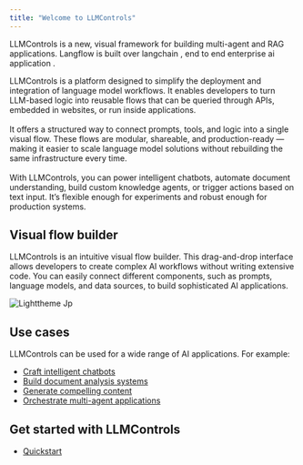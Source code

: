 ```yaml
---
title: "Welcome to LLMControls"
---
```


LLMControls is a new, visual framework for building multi-agent and RAG applications. Langflow is built over langchain , end to end enterprise ai application .

LLMControls is a platform designed to simplify the deployment and integration of language model workflows. It enables developers to turn LLM-based logic into reusable flows that can be queried through APIs, embedded in websites, or run inside applications.\
\
It offers a structured way to connect prompts, tools, and logic into a single visual flow. These flows are modular, shareable, and production-ready — making it easier to scale language model solutions without rebuilding the same infrastructure every time.\
\
With LLMControls, you can power intelligent chatbots, automate document understanding, build custom knowledge agents, or trigger actions based on text input. It’s flexible enough for experiments and robust enough for production systems.

## **Visual flow builder**

LLMControls is an intuitive visual flow builder. This drag-and-drop interface allows developers to create complex AI workflows without writing extensive code. You can easily connect different components, such as prompts, language models, and data sources, to build sophisticated AI applications.

![Lighttheme Jp](/images/Lighttheme.jpg)

## **Use cases**

LLMControls can be used for a wide range of AI applications. For example:

- [Craft intelligent chatbots](/Templates/Memorychatbot)
- [Build document analysis systems](/Templates/DocumentQA)
- [Generate compelling content](/Templates/Blogwriter)
- [Orchestrate multi-agent applications](/Templates/Simpleagent)

## **Get started with LLMControls**

- [Quickstart](/Getstarted/quickstart)
